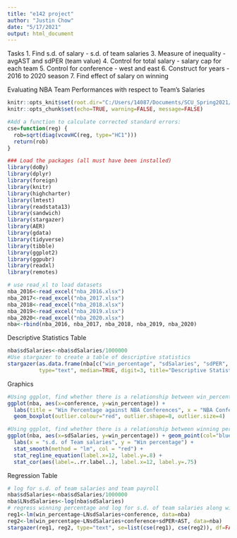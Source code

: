 ---
title: "e142 project"
author: "Justin Chow"
date: "5/17/2021"
output: html_document
---

Tasks
1. Find s.d. of salary - s.d. of team salaries
3. Measure of inequality - avgAST and sdPER (team value)
4. Control for total salary - salary cap for each team
5. Control for conference - west and east
6. Construct for years - 2016 to 2020 season
7. Find effect of salary on winning 


Evaluating NBA Team Performances with respect to Team's Salaries 

```{r setup, include=FALSE}
knitr::opts_knit$set(root.dir="C:/Users/14087/Documents/SCU_Spring2021/Econ 142/Project/nba")
knitr::opts_chunk$set(echo=TRUE, warning=FALSE, message=FALSE)

```

```{r setting, echo=FALSE, message=FALSE}
#Add a function to calculate corrected standard errors:
cse=function(reg) {
  rob=sqrt(diag(vcovHC(reg, type="HC1")))
  return(rob)
}

### Load the packages (all must have been installed)
library(doBy)
library(dplyr)
library(foreign)
library(knitr)
library(highcharter)
library(lmtest)
library(readstata13)
library(sandwich)
library(stargazer)
library(AER)
library(gdata)
library(tidyverse)
library(tibble)
library(ggplot2)
library(ggpubr)
library(readxl)
library(remotes)

```


```{r team stat, echo=TRUE, warning=FALSE, message=FALSE}
# use read_xl to load datasets 
nba_2016<-read_excel("nba_2016.xlsx")
nba_2017<-read_excel("nba_2017.xlsx")
nba_2018<-read_excel("nba_2018.xlsx")
nba_2019<-read_excel("nba_2019.xlsx")
nba_2020<-read_excel("nba_2020.xlsx")
nba<-rbind(nba_2016, nba_2017, nba_2018, nba_2019, nba_2020)

```


Descriptive Statistics Table

```{r data, echo=FALSE, warning=FALSE, message=FALSE}
nba$sdSalaries<-nba$sdSalaries/1000000
#Use stargazer to create a table of descriptive statistics
stargazer(as.data.frame(nba[c("win_percentage", "sdSalaries", "sdPER", "AST")]), 
          type="text", median=TRUE, digit=3, title="Descriptive Statistics")

```


Graphics

```{r plot, echo=FALSE, warning=FALSE, message=FALSE}
#Using ggplot, find whether there is a relationship between win_percentage and value of 2020 contracts.
ggplot(nba, aes(x=conference, y=win_percentage)) + 
  labs(title = "Win Percentage against NBA Conferences", x = "NBA Conference", y = "Win Percentage")+
  geom_boxplot(outlier.colour="red", outlier.shape=8, outlier.size=4)

```


```{r plot2, echo=FALSE, warning=FALSE, message=FALSE}
#Using ggplot, find whether there is a relationship between winning percentage and s.d. of team salaries.
ggplot(nba, aes(x=sdSalaries, y=win_percentage)) + geom_point(col="blue") + 
  labs(x = "s.d. of Team salaries", y = "Win percentage") +
  stat_smooth(method = "lm", col = "red") + 
  stat_regline_equation(label.x=12, label.y=.8) + 
  stat_cor(aes(label=..rr.label..), label.x=12, label.y=.75)

```


Regression Table

```{r reg, cho=TRUE, warning=FALSE, message=FALSE}
# log for s.d. of team salaries and team payroll
nba$sdSalaries<-nba$sdSalaries/1000000
nba$LNsdSalaries<-log(nba$sdSalaries)
# regress winning percentage and log for s.d. of team salaries along with control variables.
reg1<-lm(win_percentage~LNsdSalaries+conference, data=nba)
reg2<-lm(win_percentage~LNsdSalaries+conference+sdPER+AST, data=nba)
stargazer(reg1, reg2, type="text", se=list(cse(reg1), cse(reg2)), df=FALSE, digits=3)

```

